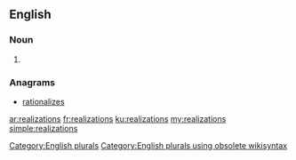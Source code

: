 ==English==

===Noun===
{{head|en}}

# {{plural of|realization}}

===Anagrams===
* [[rationalizes#English|rationalizes]]

[[Category:English plurals]][[Category:English plurals using obsolete wikisyntax]]

[[ar:realizations]]
[[fr:realizations]]
[[ku:realizations]]
[[my:realizations]]
[[simple:realizations]]